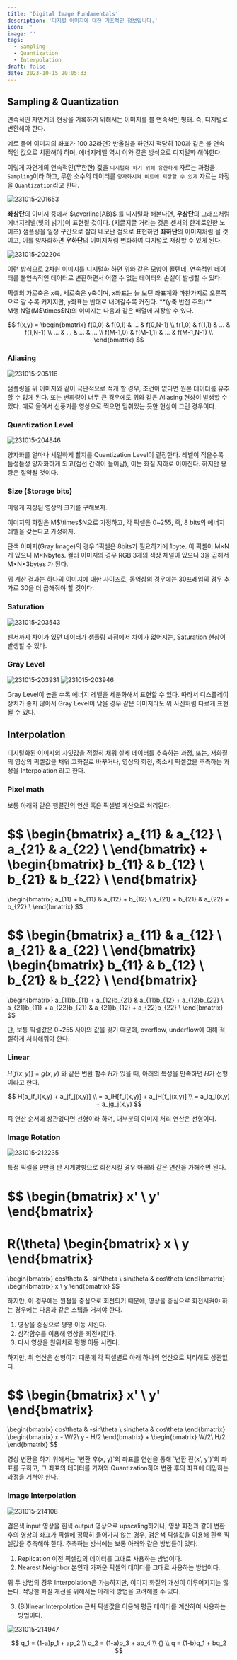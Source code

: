 ```yaml
---
title: 'Digital Image Fundamentals'
description: '디지털 이미지에 대한 기초적인 정보입니다.'
icon: ''
image: ''
tags:
  - Sampling
  - Quantization
  - Interpolation
draft: false
date: 2023-10-15 20:05:33
---
```


## Sampling & Quantization

연속적인 자연계의 현상을 기록하기 위해서는 이미지를 불 연속적인 형태. 즉, 디지털로 변환해야 한다.

예로 들어 이미지의 좌표가 100.32라면? 반올림을 하던지 적당히 100과 같은 불 연속적인 값으로 치환해야 하며,
에너지레벨 역시 이와 같은 방식으로 디지털화 해야한다.

이렇게 자연계의 연속적인(무한한) 값을 `디지털화 하기 위해 유한하게` 자르는 과정을 `Sampling`이라 하고,
무한 소수의 데이터를 `양자화시켜 비트에 저장할 수 있게` 자르는 과정을 `Quantization`라고 한다.

![231015-201653](/posts/mid_01/231015-201653.png)

**좌상단**의 이미지 중에서 $\overline{AB}$ 를 디지털화 해본다면,
**우상단**의 그래프처럼 에너지레벨(빛의 밝기)이 표현될 것이다. (지글지글 거리는 것은 센서의 한계로인한 노이즈)
샘플링을 일정 구간으로 잘라 네모난 점으로 표현하면 **좌하단**의 이미지처럼 될 것이고,
이를 양자화하면 **우하단**의 이미지처렴 변화하여 디지털로 저장할 수 있게 된다.

![231015-202204](/posts/mid_01/231015-202204.png)

이런 방식으로 2차원 이미지를 디지털화 하면 위와 같은 모양이 될텐데,
연속적인 데이터를 불연속적인 데이터로 변환하면서 어쩔 수 없는 데이터의 손실이 발생할 수 있다.

<tip>
  픽셀의 가로축은 x축, 세로축은 y축이며,
  x좌표는 늘 보던 좌표계와 마찬가지로 오른쪽으로 갈 수록 커지지만,
  y좌표는 반대로 내려갈수록 커진다. **(y축 반전 주의)**
  <br />
  M행 N열(M$\times$N)의 이미지는 다음과 같은 배열에 저장할 수 있다.

  $$
  f(x,y) = \begin{bmatrix}
  f(0,0) & f(0,1) & ... & f(0,N-1) \\
  f(1,0) & f(1,1) & ... & f(1,N-1) \\
  ... & ... & ... & ... \\
  f(M-1,0) & f(M-1,1) & ... & f(M-1,N-1) \\
  \end{bmatrix}
  $$
</tip>

### Aliasing

![231015-205116](/posts/mid_01/231015-205116.png)

샘플링을 위 이미지와 같이 극단적으로 적게 할 경우, 조건이 없다면 원본 데이터를 유추할 수 없게 된다.
또는 변화량이 너무 큰 경우에도 위와 같은 Aliasing 현상이 발생할 수 있다.
예로 들어서 선풍기를 영상으로 찍으면 멈춰있는 듯한 현상이 그런 경우이다.

### Quantization Level

![231015-204846](/posts/mid_01/231015-204846.png)

양자화를 얼마나 세밀하게 할지를 Quantization Level이 결정한다.
레벨이 적을수록 듬성듬성 양자화하게 되고(점선 간격이 늘어남), 이는 화질 저하로 이어진다.
하지만 용량은 절약될 것이다.

### Size (Storage bits)

이렇게 저장된 영상의 크기를 구해보자.

<notice>
  이미지의 화질은 M$\times$N으로 가정하고,
  각 픽셀은 0~255, 즉, 8 bits의 에너지 레벨을 갖는다고 가정하자.
</notice>

단색 이미지(Gray Image)의 경우 1픽셀은 8bits가 필요하기에 1byte.
이 픽셀이 M$\times$N개 있으니 M$\times$Nbytes.
컬러 이미지의 경우 RGB 3개의 색상 채널이 있으니 3을 곱해서 M$\times$N$\times$3bytes 가 된다.

위 계산 결과는 하나의 이미지에 대한 사이즈로, 동영상의 경우에는 30프레임의 경우 추가로 30을 더 곱해줘야 할 것이다.

### Saturation

![231015-203543](/posts/mid_01/231015-203543.png)

센서까지 차이가 있던 데이터가 샘플링 과정에서 차이가 없어지는, Saturation 현상이 발생할 수 있다.

### Gray Level

![231015-203931](/posts/mid_01/231015-203931.png)
![231015-203946](/posts/mid_01/231015-203946.png)

Gray Level이 높을 수록 에너지 레벨을 세분화해서 표현할 수 있다.
따라서 디스플레이 장치가 좋지 않아서 Gray Level이 낮을 경우 같은 이미지라도 위 사진처럼 다르게 표현될 수 있다.

## Interpolation

디지털화된 이미지의 사잇값을 적절히 채워 실제 데이터를 추측하는 과정,
또는, 저화질의 영상의 픽셀값을 채워 고화질로 바꾸거나, 영상의 회전, 축소시 픽셀값을 추측하는 과정을 Interpolation 라고 한다.

### Pixel math

보통 아래와 같은 행렬간의 연산 혹은 픽셀별 계산으로 처리된다.

$$
\begin{bmatrix}
a_{11} & a_{12} \\
a_{21} & a_{22} \\
\end{bmatrix}
+
\begin{bmatrix}
b_{11} & b_{12} \\
b_{21} & b_{22} \\
\end{bmatrix}
=
\begin{bmatrix}
a_{11} + b_{11} & a_{12} + b_{12} \\
a_{21} + b_{21} & a_{22} + b_{22} \\
\end{bmatrix}
$$

$$
\begin{bmatrix}
a_{11} & a_{12} \\
a_{21} & a_{22} \\
\end{bmatrix}
\begin{bmatrix}
b_{11} & b_{12} \\
b_{21} & b_{22} \\
\end{bmatrix}
=
\begin{bmatrix}
a_{11}b_{11} + a_{12}b_{21} & a_{11}b_{12} + a_{12}b_{22} \\
a_{21}b_{11} + a_{22}b_{21} & a_{21}b_{12} + a_{22}b_{22} \\
\end{bmatrix}
$$

단, 보통 픽셀값은 0~255 사이의 값을 갖기 때문에, overflow, underflow에 대해 적절하게 처리해줘야 한다.

### Linear

$H[f(x,y)] = g(x,y)$ 와 같은 변환 함수 $H$가 있을 때,
아래의 특성을 만족하면 $H$가 선형이라고 한다.

$$
H[a_if_i(x,y) + a_jf_j(x,y)] \\
= a_iH[f_i(x,y)] + a_jH[f_j(x,y)] \\
= a_ig_i(x,y) + a_jg_j(x,y)
$$

즉 연산 순서에 상관없다면 선형이라 하며, 대부분의 이미지 처리 연산은 선형이다.

### Image Rotation

![231015-212235](/posts/mid_01/231015-212235.png)

특정 픽셀을 $\theta$만큼 반 시계방향으로 회전시킬 경우 아래와 같은 연산을 가해주면 된다.

$$
\begin{bmatrix}
x' \\
y'
\end{bmatrix}
=
R(\theta)
\begin{bmatrix}
x \\
y
\end{bmatrix}
=
\begin{bmatrix}
cos\theta & -sin\theta \\
sin\theta & cos\theta
\end{bmatrix}
\begin{bmatrix}
x \\
y
\end{bmatrix}
$$

하지만, 이 경우에는 원점을 중심으로 회전되기 때문에,
영상을 중심으로 회전시켜야 하는 경우에는 다음과 같은 스탭을 거쳐야 한다.

1. 영상을 중심으로 평행 이동 시킨다.
2. 삼각함수를 이용해 영상을 회전시킨다.
3. 다시 영상을 원위치로 평행 이동 시킨다.

하지만, 위 연산은 선형이기 때문에 각 픽셀별로 아래 하나의 연산으로 처리해도 상관없다.

$$
\begin{bmatrix}
x' \\
y'
\end{bmatrix}
=
\begin{bmatrix}
cos\theta & -sin\theta \\
sin\theta & cos\theta
\end{bmatrix}
\begin{bmatrix}
x - W/2\\
y - H/2
\end{bmatrix}
+
\begin{bmatrix}
W/2\\
H/2
\end{bmatrix}
$$

<notice>
  영상 변환을 하기 위해서는 `변환 후(x, y)`의 좌표를 연산을 통해 `변환 전(x', y')`의 좌표를 구하고,
  그 좌표의 데이터를 가져와 Quantization하여 변환 후의 좌표에 대입하는 과정을 거쳐야 한다.
</notice>

### Image Interpolation

![231015-214108](/posts/mid_01/231015-214108.png)

검은색 input 영상을 흰색 output 영상으로 upscaling하거나, 영상 회전과 같이
변환 후의 영상의 좌표가 픽셀에 정확히 들어가지 않는 경우, 검은색 픽셀값을 이용해 흰색 픽셀값을 추측해야 한다.
추측하는 방식에는 보통 아래와 같은 방법들이 있다.

1. Replication
  이전 픽셀값의 데이터를 그대로 사용하는 방법이다.
2. Nearest Neighbor
  본인과 가까운 픽셀의 데이터를 그대로 사용하는 방법이다.

위 두 방법의 경우 Interpolation은 가능하지만, 이미지 화질의 개선이 이루어지지는 않는다.
적당한 화질 개선을 위해서는 아래의 방법을 고려해볼 수 있다.

3. (Bi)linear Interpolation
  근처 픽셀값을 이용해 평균 데이터를 계산하여 사용하는 방법이다.

![231015-214947](/posts/mid_01/231015-214947.png)

$$
q_1 = (1-a)p_1 + ap_2 \\
q_2 = (1-a)p_3 + ap_4 \\
{} \\ 
q = (1-b)q_1 + bq_2
$$
